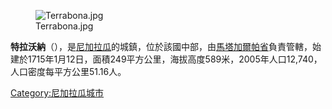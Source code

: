 [[Image:Terrabona.jpg|right]]

'''特拉沃納'''（{{lang-es|Terrabona}}），是[[尼加拉瓜|尼加拉瓜]]的城鎮，位於該國中部，由[[馬塔加爾帕省|馬塔加爾帕省]]負責管轄，始建於1715年1月12日，面積249平方公里，海拔高度589米，2005年人口12,740，人口密度每平方公里51.16人。

{{Coord|12|44|N|85|58|W|region:NI_type:city|display=title}}

{{Nicaragua-geo-stub}}
[[Category:尼加拉瓜城市|Category:尼加拉瓜城市]]